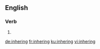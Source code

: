 ==English==

===Verb===
{{head|en|present participle}}

# {{present participle of|inhere|lang=en}}

[[de:inhering]]
[[fr:inhering]]
[[ku:inhering]]
[[vi:inhering]]